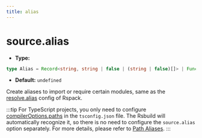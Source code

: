 ```yaml
---
title: alias
---
```


# source.alias

- **Type:**

```ts
type Alias = Record<string, string | false | (string | false)[]> | Function;
```

- **Default:** `undefined`

Create aliases to import or require certain modules, same as the [resolve.alias](https://webpack.js.org/configuration/resolve/#resolvealias) config of Rspack.

:::tip
For TypeScript projects, you only need to configure [compilerOptions.paths](https://www.typescriptlang.org/tsconfig#paths) in the `tsconfig.json` file. The Rsbuild will automatically recognize it, so there is no need to configure the `source.alias` option separately. For more details, please refer to [Path Aliases](https://modernjs.dev/en/guides/basic-features/alias.html).
:::


<RsbuildConfig configName="source.alias" />
